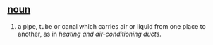 == [[noun]] ==
#a pipe, tube or canal which carries air or liquid from one place to another, as in ''heating and air-conditioning ducts''.